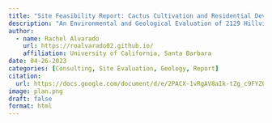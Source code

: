```yaml
---
title: "Site Feasibility Report: Cactus Cultivation and Residential Development" 
description: "An Environmental and Geological Evaluation of 2129 Hillview Pl, Arroyo Grande, CA for MDJ Inc."
author:
  - name: Rachel Alvarado 
    url: https://roalvarado02.github.io/
    affiliation: University of California, Santa Barbara 
date: 04-26-2023
categories: [Consulting, Site Evaluation, Geology, Report]
citation: 
  url: https://docs.google.com/document/d/e/2PACX-1vRgAV8aIk-tZg_c9FYZ6ZCwZWdf0ZPbaWqJN_vzfpDgtXec6eJt99Qks8sxAm9IqluN2ucUJDuAwzht/pub  
image: plan.png
draft: false
format: html
---
```


